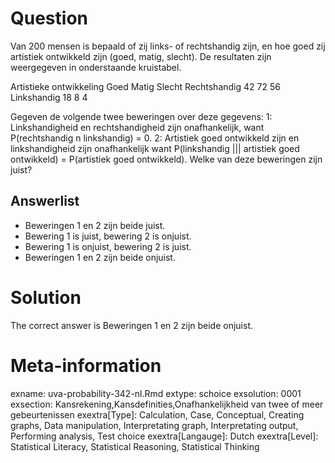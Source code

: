 Question
========

Van 200 mensen is bepaald of zij links- of rechtshandig zijn, en hoe goed zij artistiek ontwikkeld zijn (goed, matig, slecht). De resultaten zijn weergegeven in onderstaande kruistabel.

Artistieke ontwikkeling
Goed Matig Slecht
Rechtshandig 42 72 56
Linkshandig 18 8 4

Gegeven de volgende twee beweringen over deze gegevens:
1: Linkshandigheid en rechtshandigheid zijn onafhankelijk, want
P(rechtshandig n linkshandig) = 0.
2: Artistiek goed ontwikkeld zijn en linkshandigheid zijn onafhankelijk want
P(linkshandig ||| artistiek goed ontwikkeld) = P(artistiek goed ontwikkeld).
Welke van deze beweringen zijn juist? 

Answerlist
----------
* Beweringen 1 en 2 zijn beide juist.
* Bewering 1 is juist, bewering 2 is onjuist.
* Bewering 1 is onjuist, bewering 2 is juist.
* Beweringen 1 en 2 zijn beide onjuist.

Solution
========

The correct answer is  Beweringen 1 en 2 zijn beide onjuist. 

Meta-information
================
exname: uva-probability-342-nl.Rmd 
extype: schoice 
exsolution: 0001 
exsection: Kansrekening,Kansdefinities,Onafhankelijkheid van twee of meer gebeurtenissen 
exextra[Type]: Calculation, Case, Conceptual, Creating graphs, Data manipulation, Interpretating graph, Interpretating output, Performing analysis, Test choice 
exextra[Langauge]: Dutch 
exextra[Level]: Statistical Literacy, Statistical Reasoning, Statistical Thinking 
